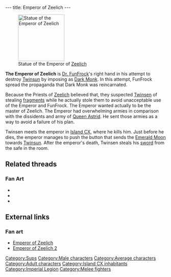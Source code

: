 ---
title: Emperor of Zeelich
---

{{Character|
Name=Emperor of Zeelich|
Image=EMPERER.jpg|
Race=[[Sup]]|
Gender=Male|
Size=Medium|
Age=Adult}}

[[Image:Emperor statue.gif|right|145px|thumb|Statue of the Emperor of [[Zeelich]]]]

'''The Emperor of Zeelich''' is [[Dr. FunFrock]]'s right hand in his attempt to destroy [[Twinsun]] by imposing as [[Dark Monk]]. In this attempt, FunFrock spread the propaganda that Dark Monk was reincarnated.

Because the Priests of [[Zeelich]] believed that, they suspected [[Twinsen]] of stealing [[Dark Monk's key|fragments]] while he actually stole them to avoid unacceptable use of the Emperor and FunFrock. The Emperor wanted actually to be the master of Zeelich. The Emperor had overwhelming armies in comparison with the dissidents and army of [[Queen Astrid]]. He sent those armies as a way to avoid a failure of his plan.

Twinsen meets the emperor in [[Island CX]], where he kills him. Just before he dies, the emperor manages to push the button that sends the [[Emerald Moon]] towards [[Twinsun]]. After the emperor's death, Twinsen steals his [[Emperor's Sword|sword]] from the safe in the room.

==Related threads==
===Fan Art===
* {{thread|id=7692|title=Another Emperor}}
* {{thread|id=4336|title=Emperor wallpaper}}
* {{thread|id=4236|title=Emperor}}

==External links==
===Fan art===
* [http://www.deviantart.com/deviation/7406127/?qo=81&q=by%3Asepulchrave&qh=sort%3Atime+-in%3Ascraps Emperor of Zeelich]
* [http://www.deviantart.com/view/16452412/ Emperor of Zeelich 2]

[[Category:Sups]]
[[Category:Male characters]]
[[Category:Average characters]]
[[Category:Adult characters]]
[[Category:Island CX inhabitants]]
[[Category:Imperial Legion]]
[[Category:Melee fighters]]